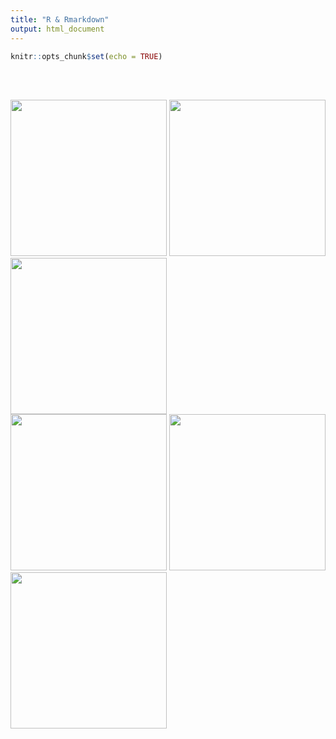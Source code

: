 ```yaml
---
title: "R & Rmarkdown"
output: html_document
---
```


```r
knitr::opts_chunk$set(echo = TRUE)
```


<br>
<br>


[![](./images/whyRmd.png){width=250px}](z1_whyRmd.html) [![](./images/whyRStudio.png){width=250px}](z1_whyRstudio.html) [![](./images/latexEquations.png){width=250px}](z1_TexEquations.html)  
[![](./images/ggplotThemes.png){width=250px}](z1_ggplotThemes.html) [![](./images/ggplotAES.png){width=250px}](z1_ggplotAES.html) [![](./images/colorPalettes.png){width=250px}](z1_colorPalettes.html) 
